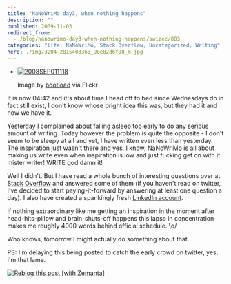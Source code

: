 ```yaml
---
title: "NaNoWriMo day3, when nothing happens"
description: ""
published: 2009-11-03
redirect_from:
  - /blog/nanowrimo-day3-when-nothing-happens/swizec/803
categories: "life, NaNoWriMo, Stack Overflow, Uncategorized, Writing"
hero: ./img/3204-2815403363_90e82d6f88_m.jpg
---
```


- [![2008SEP011118](./img/3204-2815403363_90e82d6f88_m.jpg)](http://www.flickr.com/photos/27164277@N00/2815403363)

  Image by [bootload](http://www.flickr.com/photos/27164277@N00/2815403363) via Flickr

It is now 04:42 and it's about time I head off to bed since Wednesdays do in fact still exist, I don't know whose bright idea this was, but they had it and now we have it.

Yesterday I complained about falling asleep too early to do any serious amount of writing. Today however the problem is quite the opposite - I don't seem to be sleepy at all and yet, I have written even less than yesterday. The inspiration just wasn't there and yes, I know, [NaNoWriMo](http://www.nanowrimo.org/) is all about making us write even when inspiration is low and just fucking get on with it mister writer! WRITE god damn it!

Well I didn't. But I have read a whole bunch of interesting questions over at [Stack Overflow](http://www.stackoverflow.com/) and answered some of them (if you haven't read on twitter, I've decided to start paying-it-forward by answering at least one question a day). I also have created a spankingly fresh [LinkedIn account](http://www.linkedin.com/in/swizec).

If nothing extraordinary like me getting an inspiration in the moment after head-hits-pillow and brain-shuts-off happens this lapse in concentration makes me roughly 4000 words behind official schedule. \\o/

Who knows, tomorrow I might actually do something about that.

PS: I'm delaying this being posted to catch the early crowd on twitter, yes, I'm that lame.

[![Reblog this post [with Zemanta]](https://img.zemanta.com/reblog_e.png?x-id=a7fa5c65-e73c-4a21-baf4-3982c53927ba)](http://reblog.zemanta.com/zemified/a7fa5c65-e73c-4a21-baf4-3982c53927ba/)